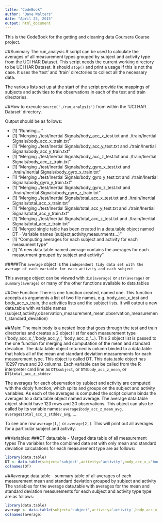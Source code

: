 ```yaml
---
title: "CodeBook"
author: "Dave Walters"
date: "April 25, 2015"
output: html_document
---
```


This is the CodeBook for the getting and cleaning data Coursera Course project.

##Summary
The run_analysis.R script can be used to calculate the averages of all measurement types grouped by subject and activity type from the UCI HAR Dataset.  This script needs the current working directory to be UCI HAR Dataset.  It should ```stop()``` and print a usage if this is not the case.  It uses the 'test' and 'train' directories to collect all the necessary data.

The various lists set up at the start of the script provide the mappings of subjects and activities to the observations in each of the test and train directories.

##How to execute
```source('./run_analysis')``` from within the 'UCI HAR Dataset' directory.

Output should be as follows:

* [1] "Running...."
* [1] "Merging ./test/Inertial Signals/body_acc_x_test.txt and ./train/Inertial Signals/body_acc_x_train.txt"
* [1] "Merging ./test/Inertial Signals/body_acc_y_test.txt and ./train/Inertial Signals/body_acc_y_train.txt"
* [1] "Merging ./test/Inertial Signals/body_acc_z_test.txt and ./train/Inertial Signals/body_acc_z_train.txt"
* [1] "Merging ./test/Inertial Signals/body_gyro_x_test.txt and ./train/Inertial Signals/body_gyro_x_train.txt"
* [1] "Merging ./test/Inertial Signals/body_gyro_y_test.txt and ./train/Inertial Signals/body_gyro_y_train.txt"
* [1] "Merging ./test/Inertial Signals/body_gyro_z_test.txt and ./train/Inertial Signals/body_gyro_z_train.txt"
* [1] "Merging ./test/Inertial Signals/total_acc_x_test.txt and ./train/Inertial Signals/total_acc_x_train.txt"
* [1] "Merging ./test/Inertial Signals/total_acc_y_test.txt and ./train/Inertial Signals/total_acc_y_train.txt"
* [1] "Merging ./test/Inertial Signals/total_acc_z_test.txt and ./train/Inertial Signals/total_acc_z_train.txt"
* [1] "Merged single table has been created in a data.table object named DT - Variable names (subject,activity,measurments...)"
* [1] "Computing averages for each subject and activity for each measument type"
* [1] "A new data.table named average contains the averages for each measurment grouped by subject and activity"

#####The ```average``` object is the ```independent tidy data set with the average of each variable for each activity and each subject```

This average object can be viewed with ```dim(average)``` or ```str(average)``` or ```summary(average)``` or many of the other functions available to data.tables


##One Function:
There is one function created, named one.  This function accepts as arguments a list of two file names, e.g. body_acc_x_test and body_acc_x_train, the activities lists and the subject lists. It will output a new data.table with variable names (subject,activity,observation_measurement_mean,observation_measurement_standard_deviation)

##Main:
The main body is a nested loop that goes through the test and train directories and creates a 2 object list for each measurement type ('body_acc_x_','body_acc_y_', 'body_acc_z_'...).  This 2 object list is passed to the one function for merging and computation of the mean and standard deviation.  The data.table object returned is column binded to a data.table that holds all of the mean and standard deviation measurements for each measurement type.
This object is called DT.  This data.table object has 10297 rows and 20 columns.  Each variable can be called from the R interpreter cmd line as ```DT$subject```, or ```DT$body_acc_z_mean```, or ```DT$total_acc_z_stddev```

The averages for each observation by subject and activity are computed with the ddply function, which splits and groups on the subject and activity variables.  As each of the averages is computed the script column binds the averages to a data.table object named average.  The average data.table object should have 123 rows and 20 observations.  This object can also be called by its variable names:  ```average$body_acc_z_mean_avg```, ```average$total_acc_z_stddev_avg```, ....

To see one row ```average[1,]``` or ```average[2,]```.  This will print out all averages for a particular subject and activity.

##Variables:
###DT data.table - Merged data table of all measurement types
The variables for the combined data set with only mean and standard deviation calculations for each measurement type are as follows:

```r
library(data.table)
DT <- data.table(subject='subject',activity='activity',body_acc_x_='body_acc_x_',body_acc_y_='body_acc_y_', body_acc_z_='body_acc_z_', body_gyro_x_='body_gyro_x_', body_gyro_y_='body_gyro_y_',body_gyro_z_='body_gyro_z_', total_acc_x_='total_acc_x_', total_acc_y_='total_acc_y_', total_acc_z_='total_acc_z_')
colnames(DT)
```

###average data.table - summary table of all averages of each measurement mean and standard deviation grouped by subject and activity
The variables for the average data.table with averages for the  mean and standard deviation measurements for each subject and activity type type are as follows:

```r
library(data.table)
average <- data.table(subject='subject',activity='activity',body_acc_x_stddev_avg='body_acc_x_stddev_avg',body_acc_x_mean_avg='body_acc_x_mean_avg',body_acc_y_stddev_avg='body_acc_y_stddev_avg', body_acc_y_mean_avg='body_acc_y_mean_avg',  body_acc_z_stddev_avg='body_acc_z_stddev_avg',body_acc_z_mean_avg='body_acc_z_mean_avg',body_gyro_x_stddev_avg='body_gyro_x_stddev_avg',body_gyro_x_mean_avg='body_gyro_x_mean_avg',body_gyro_y_stddev_avg='body_gyro_y_stddev_avg',body_gyro_y_mean_avg='body_gyro_y_mean_avg',body_gyro_z_stddev_avg='body_gyro_z_stddev_avg',body_gyro_z_mean_avg='body_gyro_z_mean_avg',total_acc_x_stddev_avg='total_acc_x_stddev_avg',total_acc_x_mean_avg='total_acc_x_mean_avg',total_acc_y_stddev_avg='total_acc_y_stddev_avg',total_acc_y_mean_avg='total_acc_y_mean_avg', total_acc_z_stddev_avg='total_acc_z_stddev_avg',total_acc_z_mean_avg='total_acc_z_mean_avg')
colnames(average)
```
